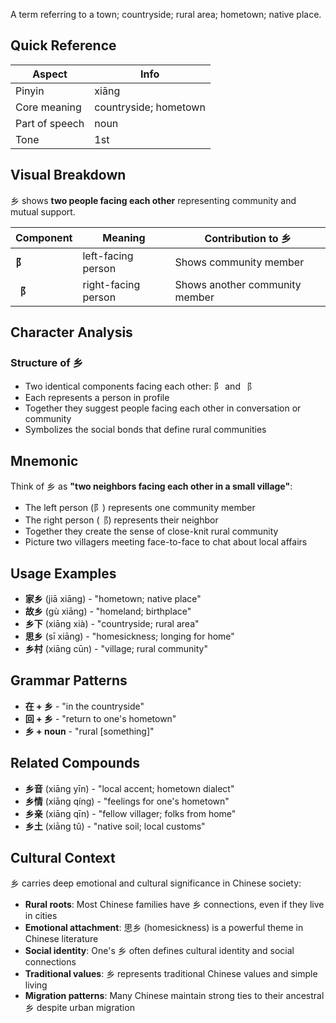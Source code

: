 A term referring to a town; countryside; rural area; hometown; native place.

## Quick Reference

| Aspect         | Info              |
| -------------- | ----------------- |
| Pinyin         | xiāng             |
| Core meaning   | countryside; hometown |
| Part of speech | noun              |
| Tone           | 1st               |

## Visual Breakdown

乡 shows **two people facing each other** representing community and mutual support.

| Component | Meaning              | Contribution to 乡             |
| --------- | -------------------- | ------------------------------ |
| **⻖**    | left-facing person   | Shows community member         |
| **⻏**    | right-facing person  | Shows another community member |

## Character Analysis

### Structure of 乡
- Two identical components facing each other: ⻖ and ⻏
- Each represents a person in profile
- Together they suggest people facing each other in conversation or community
- Symbolizes the social bonds that define rural communities

## Mnemonic

Think of 乡 as **"two neighbors facing each other in a small village"**:
- The left person (⻖) represents one community member
- The right person (⻏) represents their neighbor
- Together they create the sense of close-knit rural community
- Picture two villagers meeting face-to-face to chat about local affairs

## Usage Examples

- **家乡** (jiā xiāng) - "hometown; native place"
- **故乡** (gù xiāng) - "homeland; birthplace"
- **乡下** (xiāng xià) - "countryside; rural area"
- **思乡** (sī xiāng) - "homesickness; longing for home"
- **乡村** (xiāng cūn) - "village; rural community"

## Grammar Patterns

- **在 + 乡** - "in the countryside"
- **回 + 乡** - "return to one's hometown"
- **乡 + noun** - "rural [something]"

## Related Compounds

- **乡音** (xiāng yīn) - "local accent; hometown dialect"
- **乡情** (xiāng qíng) - "feelings for one's hometown"
- **乡亲** (xiāng qīn) - "fellow villager; folks from home"
- **乡土** (xiāng tǔ) - "native soil; local customs"

## Cultural Context

乡 carries deep emotional and cultural significance in Chinese society:
- **Rural roots**: Most Chinese families have 乡 connections, even if they live in cities
- **Emotional attachment**: 思乡 (homesickness) is a powerful theme in Chinese literature
- **Social identity**: One's 乡 often defines cultural identity and social connections
- **Traditional values**: 乡 represents traditional Chinese values and simple living
- **Migration patterns**: Many Chinese maintain strong ties to their ancestral 乡 despite urban migration
